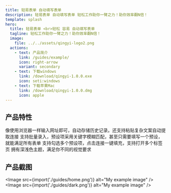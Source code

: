 ```yaml
---
title: 轻易表单 自动填写表单
description: 轻易表单 自动填写表单 轻松工作助你一臂之力！助你效率翻N倍！
template: splash
hero:
  title: 轻易表单 <br>轻松 容易 自动填写表单
  tagline: 轻松工作助你一臂之力！助你效率翻N倍！
  image:
    file: ../../assets/qingyi-logo2.png
  actions:
    - text: 产品简介
      link: /guides/example/
      icon: right-arrow
      variant: secondary
    - text: 下载windows
      link: /download/qingyi-1.0.0.exe
      icon: seti:windows
    - text: 下载苹果Mac
      link: /download/qingyi-1.0.0.dmg
      icon: apple
---
```



## 产品特性

<CardGrid stagger>
  <Card title="简单易用" icon="pencil">
    像使用浏览器一样输入网址即可，自动存储历史记录。还支持粘贴复杂文案自动提取连接
  </Card>
	<Card title="预设简单" icon="seti:config">
		支持批量录入，预设项采用关键字模糊匹配，甚至只需要填写一个预设，就能满足所有表单
	</Card>
	<Card title="快速填充" icon="rocket">
		支持勾选多个预设项，点击连接一键填充，支持打开多个标签页
	</Card>
  <Card title="界面精美" icon="starlight">
    拥有深浅色主题，满足你不同的视觉要求
  </Card>
</CardGrid>

## 产品截图
<Image src={import('./guides/home.png')} alt="My example image" />
<Image src={import('./guides/dark.png')} alt="My example image" />
